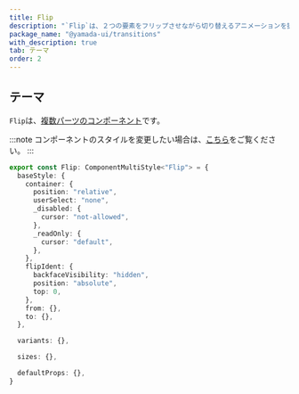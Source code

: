 ```yaml
---
title: Flip
description: "`Flip`は、２つの要素をフリップさせながら切り替えるアニメーションを提供するコンポーネントです。"
package_name: "@yamada-ui/transitions"
with_description: true
tab: テーマ
order: 2
---
```


## テーマ

`Flip`は、[複数パーツのコンポーネント](/styled-system/theming/component-styles#複数パーツのコンポーネント)です。

:::note
コンポーネントのスタイルを変更したい場合は、[こちら](/styled-system/theming/customize-theme#コンポーネントのスタイルを変更する)をご覧ください。
:::

```ts
export const Flip: ComponentMultiStyle<"Flip"> = {
  baseStyle: {
    container: {
      position: "relative",
      userSelect: "none",
      _disabled: {
        cursor: "not-allowed",
      },
      _readOnly: {
        cursor: "default",
      },
    },
    flipIdent: {
      backfaceVisibility: "hidden",
      position: "absolute",
      top: 0,
    },
    from: {},
    to: {},
  },

  variants: {},

  sizes: {},

  defaultProps: {},
}
```
